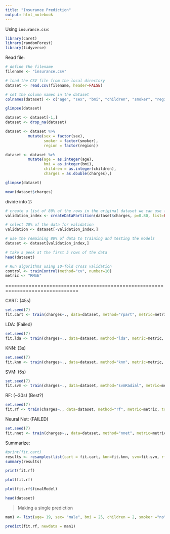 ```yaml
---
title: "Insurance Prediction"
output: html_notebook
---
```


Using `insurance.csv`: 

```r
library(caret)
library(randomForest)
library(tidyverse)
```

Read file:

```r
# define the filename
filename <- "insurance.csv"

# load the CSV file from the local directory
dataset <- read.csv(filename, header=FALSE)

# set the column names in the dataset
colnames(dataset) <- c("age", "sex", "bmi", "children", "smoker", "region", "charges")
```


```r
glimpse(dataset)
```
```r
dataset <- dataset[-1,]
dataset <- drop_na(dataset)
```


```r
dataset <- dataset %>% 
          mutate(sex = factor(sex),
                 smoker = factor(smoker),
                 region = factor(region))
```

```r
dataset <- dataset %>% 
          mutate(age = as.integer(age),
                 bmi = as.integer(bmi),
                 children = as.integer(children),
                 charges = as.double(charges),)
```


```r
glimpse(dataset)

mean(dataset$charges)
```


divide into 2:

```r
# create a list of 80% of the rows in the original dataset we can use for training
validation_index <- createDataPartition(dataset$charges, p=0.80, list=FALSE);

# select 20% of the data for validation
validation <- dataset[-validation_index,]

# use the remaining 80% of data to training and testing the models
dataset <- dataset[validation_index,]
```



```r
# take a peek at the first 5 rows of the data
head(dataset)
```

```r
# Run algorithms using 10-fold cross validation
control <- trainControl(method="cv", number=10)
metric <- "RMSE"
```

===============================================================================

CART:   (45s)

```r
set.seed(7)
fit.cart <- train(charges~., data=dataset, method="rpart", metric=metric, trControl=control)
```

LDA:    (Failed)

```r
set.seed(7)
fit.lda <- train(charges~., data=dataset, method="lda", metric=metric, trControl=control)
```

KNN:    (3s)

```r
set.seed(7)
fit.knn <- train(charges~., data=dataset, method="knn", metric=metric, trControl=control)
```

SVM:    (5s)

```r
set.seed(7)
fit.svm <- train(charges~., data=dataset, method="svmRadial", metric=metric, trControl=control)
```

RF: (~30s) (Best?)

```r
set.seed(7)
fit.rf <- train(charges~., data=dataset, method="rf", metric=metric, trControl=control)
```

Neural Net: (FAILED)

```r
set.seed(7)
fit.nnet <- train(charges~., data=dataset, method="nnet", metric=metric, trControl=control, trace = FALSE);
```

Summarize:

```r
#print(fit.cart)
results <- resamples(list(cart = fit.cart, knn=fit.knn, svm=fit.svm, rf=fit.rf, nnet=fit.nnet))
summary(results)
```

```r
print(fit.rf)
```

```r
plot(fit.rf)
```

```r
plot(fit.rf$finalModel)
```
```r
head(dataset)
```
>Making a single prediction

```r
man1 <- list(age= 19, sex= "male", bmi = 25, children = 2, smoker ="no", region = "southwest")

predict(fit.rf, newdata = man1)
```





